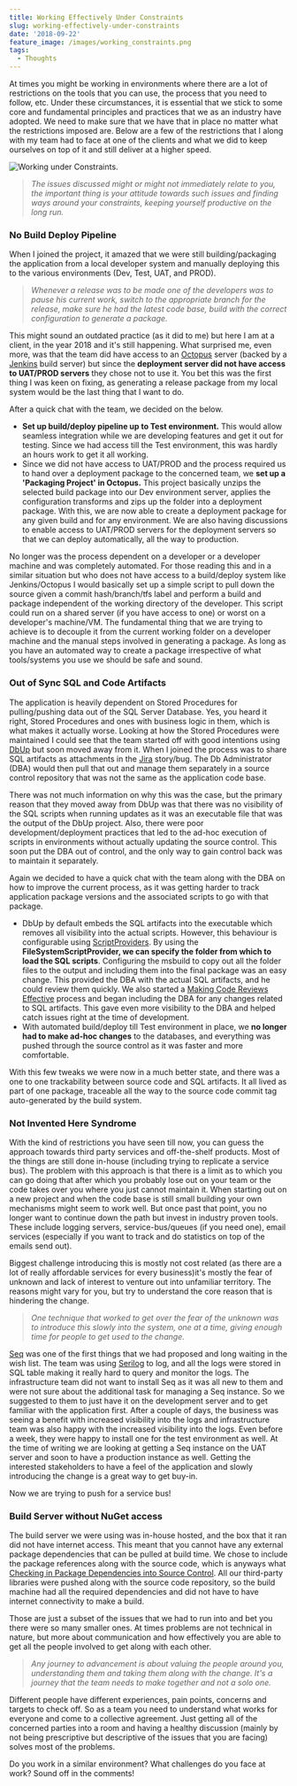 ```yaml
---
title: Working Effectively Under Constraints
slug: working-effectively-under-constraints
date: '2018-09-22'
feature_image: /images/working_constraints.png
tags:
  - Thoughts
---
```

At times you might be working in environments where there are a lot of restrictions on the tools that you can use, the process that you need to follow, etc. Under these circumstances, it is essential that we stick to some core and fundamental principles and practices that we as an industry have adopted. We need to make sure that we have that in place no matter what the restrictions imposed are. Below are a few of the restrictions that I along with my team had to face at one of the clients and what we did to keep ourselves on top of it and still deliver at a higher speed.

![Working under Constraints.](/images/working_constraints.png "Working under Constraints. Image Source - https://www.saba.com/blog/how-to-master-employee-engagement-constraints")

> _The issues discussed might or might not immediately relate to you, the important thing is your attitude towards such issues and finding ways around your constraints, keeping yourself productive on the long run._

### No Build Deploy Pipeline

When I joined the project, it amazed that we were still building/packaging the application from a local developer system and manually deploying this to the various environments (Dev, Test, UAT, and PROD).

> _Whenever a release was to be made one of the developers was to pause his current work, switch to the appropriate branch for the release, make sure he had the latest code base, build with the correct configuration to generate a package._

This might sound an outdated practice (as it did to me) but here I am at a client, in the year 2018 and it's still happening. What surprised me, even more, was that the team did have access to an [Octopus](https://octopus.com/) server (backed by a [Jenkins](https://jenkins.io/) build server) but since the **deployment server did not have access to UAT/PROD servers** they chose not to use it. You bet this was the first thing I was keen on fixing, as generating a release package from my local system would be the last thing that I want to do.

After a quick chat with the team, we decided on the below.

-   **Set up build/deploy pipeline up to Test environment.** This would allow seamless integration while we are developing features and get it out for testing. Since we had access till the Test environment, this was hardly an hours work to get it all working.
-   Since we did not have access to UAT/PROD and the process required us to hand over a deployment package to the concerned team, we **set up a 'Packaging Project' in Octopus.** This project basically unzips the selected build package into our Dev environment server, applies the configuration transforms and zips up the folder into a deployment package. With this, we are now able to create a deployment package for any given build and for any environment. We are also having discussions to enable access to UAT/PROD servers for the deployment servers so that we can deploy automatically, all the way to production.

No longer was the process dependent on a developer or a developer machine and was completely automated. For those reading this and in a similar situation but who does not have access to a build/deploy system like Jenkins/Octopus I would basically set up a simple script to pull down the source given a commit hash/branch/tfs label and perform a build and package independent of the working directory of the developer. This script could run on a shared server (if you have access to one) or worst on a developer's machine/VM. The fundamental thing that we are trying to achieve is to decouple it from the current working folder on a developer machine and the manual steps involved in generating a package. As long as you have an automated way to create a package irrespective of what tools/systems you use we should be safe and sound.

### Out of Sync SQL and Code Artifacts

The application is heavily dependent on Stored Procedures for pulling/pushing data out of the SQL Server Database. Yes, you heard it right, Stored Procedures and ones with business logic in them, which is what makes it actually worse. Looking at how the Stored Procedures were maintained I could see that the team started off with good intentions using [DbUp](https://dbup.readthedocs.io/en/latest/) but soon moved away from it. When I joined the process was to share SQL artifacts as attachments in the [Jira](https://www.atlassian.com/software/jira) story/bug. The Db Administrator (DBA) would then pull that out and manage them separately in a source control repository that was not the same as the application code base.

There was not much information on why this was the case, but the primary reason that they moved away from DbUp was that there was no visibility of the SQL scripts when running updates as it was an executable file that was the output of the DbUp project. Also, there were poor development/deployment practices that led to the ad-hoc execution of scripts in environments without actually updating the source control. This soon put the DBA out of control, and the only way to gain control back was to maintain it separately.

Again we decided to have a quick chat with the team along with the DBA on how to improve the current process, as it was getting harder to track application package versions and the associated scripts to go with that package.

-   DbUp by default embeds the SQL artifacts into the executable which removes all visibility into the actual scripts. However, this behaviour is configurable using [ScriptProviders](https://dbup.readthedocs.io/en/latest/more-info/script-providers/). By using the **FileSystemScriptProvider, we can specify the folder from which to load the SQL scripts**. Configuring the msbuild to copy out all the folder files to the output and including them into the final package was an easy change. This provided the DBA with the actual SQL artifacts, and he could review them quickly. We also started a [Making Code Reviews Effective](/blog/code-review/) process and began including the DBA for any changes related to SQL artifacts. This gave even more visibility to the DBA and helped catch issues right at the time of development.
-   With automated build/deploy till Test environment in place, we **no longer had to make ad-hoc changes** to the databases, and everything was pushed through the source control as it was faster and more comfortable.

With this few tweaks we were now in a much better state, and there was a one to one trackability between source code and SQL artifacts. It all lived as part of one package, traceable all the way to the source code commit tag auto-generated by the build system.

### Not Invented Here Syndrome

With the kind of restrictions you have seen till now, you can guess the approach towards third party services and off-the-shelf products. Most of the things are still done in-house (including trying to replicate a service bus). The problem with this approach is that there is a limit as to which you can go doing that after which you probably lose out on your team or the code takes over you where you just cannot maintain it. When starting out on a new project and when the code base is still small building your own mechanisms might seem to work well. But once past that point, you no longer want to continue down the path but invest in industry proven tools. These include logging servers, service-bus/queues (if you need one), email services (especially if you want to track and do statistics on top of the emails send out).

Biggest challenge introducing this is mostly not cost related (as there are a lot of really affordable services for every business)it's mostly the fear of unknown and lack of interest to venture out into unfamiliar territory. The reasons might vary for you, but try to understand the core reason that is hindering the change.

> _One technique that worked to get over the fear of the unknown was to introduce this slowly into the system, one at a time, giving enough time for people to get used to the change._

[Seq](https://getseq.net/) was one of the first things that we had proposed and long waiting in the wish list. The team was using [Serilog](https://serilog.net/) to log, and all the logs were stored in SQL table making it really hard to query and monitor the logs. The infrastructure team did not want to install Seq as it was all new to them and were not sure about the additional task for managing a Seq instance. So we suggested to them to just have it on the development server and to get familiar with the application first. After a couple of days, the business was seeing a benefit with increased visibility into the logs and infrastructure team was also happy with the increased visibility into the logs. Even before a week, they were happy to install one for the test environment as well. At the time of writing we are looking at getting a Seq instance on the UAT server and soon to have a production instance as well. Getting the interested stakeholders to have a feel of the application and slowly introducing the change is a great way to get buy-in.

Now we are trying to push for a service bus!

### Build Server without NuGet access

The build server we were using was in-house hosted, and the box that it ran did not have internet access. This meant that you cannot have any external package dependencies that can be pulled at build time. We chose to include the package references along with the source code, which is anyways what [Checking in Package Dependencies into Source Control](/blog/checking-in-package-dependencies-into-source-control/). All our third-party libraries were pushed along with the source code repository, so the build machine had all the required dependencies and did not have to have internet connectivity to make a build.

Those are just a subset of the issues that we had to run into and bet you there were so many smaller ones. At times problems are not technical in nature, but more about communication and how effectively you are able to get all the people involved to get along with each other.

> _Any journey to advancement is about valuing the people around you, understanding them and taking them along with the change. It's a journey that the team needs to make together and not a solo one._

Different people have different experiences, pain points, concerns and targets to check off. So as a team you need to understand what works for everyone and come to a collective agreement. Just getting all of the concerned parties into a room and having a healthy discussion (mainly by not being prescriptive but descriptive of the issues that you are facing) solves most of the problems.

Do you work in a similar environment? What challenges do you face at work? Sound off in the comments!
